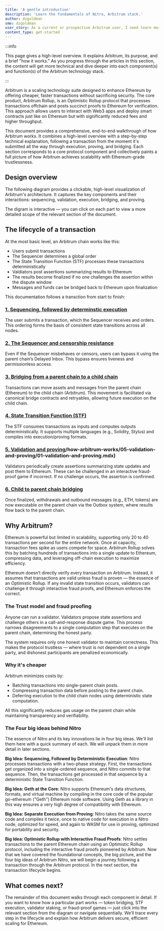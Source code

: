 ```yaml
---
title: 'A gentle introduction'
description: 'Learn the fundamentals of Nitro, Arbitrum stack.'
author: dzgoldman
sme: dzgoldman
user_story: As a current or prospective Arbitrum user, I need learn more about Nitros design.
content_type: get-started
---
```



:::info

This page gives a high-level overview. It explains <a data-quicklook-from="arbitrum">Arbitrum</a>, its purpose, and a brief "how it works." As you progress through the articles in this section, the content will get more technical and dive deeper into each component(s) and function(s) of the Arbitrum technology stack.

:::

Arbitrum is a scaling technology suite designed to enhance Ethereum by offering cheaper, faster transactions without sacrificing security. The core product, Arbitrum Rollup, is an Optimistic Rollup protocol that processes transactions offchain and posts succinct proofs to Ethereum for verification. This approach allows users to interact with Web3 apps and deploy smart contracts just like on Ethereum but with significantly reduced fees and higher throughput.

This document provides a comprehensive, end-to-end walkthrough of how Arbitrum works. It combines a high-level overview with a step-by-step technical explanation, following a transaction from the moment it's submitted all the way through execution, proving, and bridging. Each section corresponds to a core protocol component and collectively paints a full picture of how Arbitrum achieves scalability with Ethereum-grade trustlessness.

## Design overview
The following diagram provides a clickable, high-level visualization of Arbitrum's architecture. It captures the key components and their interactions: sequencing, validation, execution, bridging, and proving.

The digram is interactive –– you can click on each part to view a more detailed scope of the relevant section of the document.

<ImageZoom
  src="/img/haw-transaction-lifecycle-interactive.svg"
  alt="Interactive diagram of the transaction lifecycle"
  className="img-600px"
/>

## The lifecycle of a transaction
At the most basic level, an Arbitrum chain works like this:
- Users submit transactions
- The Sequencer determines a global order
- The State Transition Function (STF) processes these transactions deterministically
- Valdiators post assertions summarizing results to Ethereum
- The results become finalized if no one challenges the assertion within the dispute window
- Messages and funds can be bridged back to Ethereum upon finalization

<ImageWithCaption
  caption="Original napkin sketch drawn by Arbitrum co-founder Ed Felten"
  src="https://lh4.googleusercontent.com/qwf_aYyB1AfX9s-_PQysOmPNtWB164_qA6isj3NhkDnmcro6J75f6MC2_AjlN60lpSkSw6DtZwNfrt13F3E_G8jdvjeWHX8EophDA2oUM0mEpPVeTlMbsjUCMmztEM0WvDpyWZ6R"
/>

This documentation follows a transction from start to finish:

### [1. Sequencing, followed by determinstic execution](/how-arbitrum-works/02-transaction-lifecycle.mdx)
The user submits a transaction, which the Sequencer receives and orders. This ordering forms the basis of consistent state transitions across all nodes.
### [2. The Sequencer and censorship resistance](/how-arbitrum-works/03-sequencer.mdx)
Even if the Sequencer misbehaves or censors, users can bypass it using the parent chain’s Delayed Inbox. This bypass ensures liveness and permissionless access.

### [3. Bridging from a parent chain to a child chain](/how-arbitrum-works/10-l1-to-l2-messaging.mdx)
Transactions can move assets and messages from the parent chain (Ethereum) to the child chain (Arbitrum). This movement is facilitated via canonical bridge contracts and retryables, allowing future execution on the child chain.

### [4. State Transition Function (STF)](/how-arbitrum-works/04-state-transition-function/01-stf-gentle-intro.mdx)
The STF consumes transactions as inputs and computes outputs deterministically. It supports multiple languages (e.g., Solidity, Stylus) and compiles into execution/proving formats.

### [5. Validation and proving]()/how-arbitrum-works/05-validation-and-proving/01-validation-and-proving.mdx)
Validators periodically create assertions summarizing state updates and post them to Ethereum. These can be challenged in an interactive fraud-proof game if incorrect. If no challenge occurs, the assertion is confirmed.

### [6. Child to parent chain bridging](/how-arbitrum-works/11-l2-to-l1-messaging.mdx)
Once finalized, withdrawals and outbound messages (e.g., ETH, tokens) are now executable on the parent chain via the Outbox system, where results flow back to the parent chain.


## Why Arbitrum?
Ethereum is powerful but limited in scalability, supporting only 20 to 40 transactions per second for the entire network. Once at capacity, transaction fees spike as users compete for space. Arbitrum Rollup solves this by batching hundreds of transactions into a single update to Ethereum, compressing data, and leveraging off-chain execution to maximize efficiency.

Ethereum doesn’t directly verify every transaction on Arbitrum. Instead, it assumes that transactions are valid unless fraud is proven — the essence of an Optimistic Rollup. If any invalid state transition occurs, validators can challenge it through interactive fraud proofs, and Ethereum enforces the correct.

### The Trust model and fraud proofing
Anyone can run a validator. Validators propose state assertions and challenge others in a call-and-response dispute game. This process narrows disagreements to a single computation step that executes on the parent chain, determining the honest party.

The system requires only one honest validator to maintain correctness. This makes the protocol trustless — where trust is not dependent on a single party, and dishonest participants are penalized economically.

### Why it's cheaper
Arbitrum minimizes costs by:

- Batching transactions into single-parent chain posts.
- Compressing transaction data before posting to the parent chain.
- Deferring execution to the child chain nodes using deterministic state computation.

All this significantly reduces gas usage on the parent chain while maintaining transparency and verifiability.

### The Four big ideas behind Nitro
The essence of Nitro and its key innovations lie in four big ideas. We'll list them here with a quick summary of each. We will unpack them in more detail in later sections.

**Big Idea: Sequencing, Followed by Deterministic Execution**: Nitro processes transactions with a two-phase strategy. First, the transactions get organized into a single-ordered sequence, and Nitro commits to that sequence. Then, the transactions get processed in that sequence by a deterministic State Transition Function.

**Big Idea: Geth at the Core**: Nitro supports Ethereum's data structures, formats, and virtual machine by compiling in the core code of the popular go-ethereum ("Geth") Ethereum node software. Using Geth as a library in this way ensures a very high degree of compatibility with Ethereum.

**Big Idea: Separate Execution from Proving**: Nitro takes the same source code and compiles it twice, once to native code for execution in a Nitro node, optimized for speed, and again to WASM for use in proving, optimized for portability and security.

**Big Idea: Optimistic Rollup with Interactive Fraud Proofs**: Nitro settles transactions to the parent Ethereum chain using an Optimistic Rollup protocol, including the interactive fraud proofs pioneered by Arbitrum. Now that we have covered the foundational concepts, the big picture, and the four big ideas of Arbitrum Nitro, we will begin a journey following a transaction through the Arbitrum protocol. In the next section, the transaction lifecycle begins.

## What comes next?
The remainder of this document walks through each component in detail. If you want to know how a particular part works — token bridging, STF execution, validator staking, or fraud-proof games — just click into the relevant section from the diagram or navigate sequentially. We’ll trace every step in the lifecycle and explain how Arbitrum delivers secure, efficient scaling for Ethereum.
